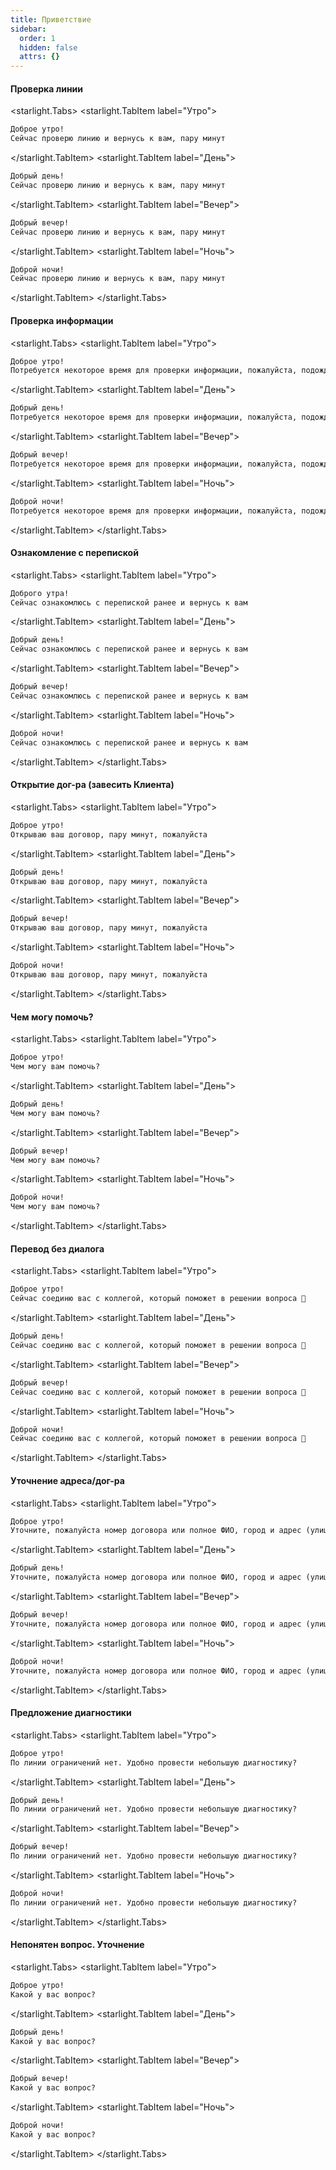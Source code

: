 ```yaml
---
title: Приветствие
sidebar:
  order: 1
  hidden: false
  attrs: {}
---
```


#### Проверка линии
<starlight.Tabs>
  <starlight.TabItem label="Утро">
  ```txt
Доброе утро!
Сейчас проверю линию и вернусь к вам, пару минут
  ```
  </starlight.TabItem>
  <starlight.TabItem label="День">
  ```txt
Добрый день!
Сейчас проверю линию и вернусь к вам, пару минут
  ```
  </starlight.TabItem>
  <starlight.TabItem label="Вечер">
  ```txt
Добрый вечер!
Сейчас проверю линию и вернусь к вам, пару минут
  ```
  </starlight.TabItem>
  <starlight.TabItem label="Ночь">
  ```txt
Доброй ночи!
Сейчас проверю линию и вернусь к вам, пару минут
  ```
  </starlight.TabItem>
</starlight.Tabs>

#### Проверка информации
<starlight.Tabs>
  <starlight.TabItem label="Утро">
  ```txt
Доброе утро!
Потребуется некоторое время для проверки информации, пожалуйста, подождите 🙏
  ```
  </starlight.TabItem>
  <starlight.TabItem label="День">
  ```txt
Добрый день!
Потребуется некоторое время для проверки информации, пожалуйста, подождите 🙏
  ```
  </starlight.TabItem>
  <starlight.TabItem label="Вечер">
  ```txt
Добрый вечер!
Потребуется некоторое время для проверки информации, пожалуйста, подождите 🙏
  ```
  </starlight.TabItem>
  <starlight.TabItem label="Ночь">
  ```txt
Доброй ночи!
Потребуется некоторое время для проверки информации, пожалуйста, подождите 🙏
  ```
  </starlight.TabItem>
</starlight.Tabs>

#### Ознакомление с перепиской
<starlight.Tabs>
  <starlight.TabItem label="Утро">
  ```txt
Доброго утра!
Сейчас ознакомлюсь с перепиской ранее и вернусь к вам
  ```
  </starlight.TabItem>
  <starlight.TabItem label="День">
  ```txt
Добрый день!
Сейчас ознакомлюсь с перепиской ранее и вернусь к вам
  ```
  </starlight.TabItem>
  <starlight.TabItem label="Вечер">
  ```txt
Добрый вечер!
Сейчас ознакомлюсь с перепиской ранее и вернусь к вам
  ```
  </starlight.TabItem>
  <starlight.TabItem label="Ночь">
  ```txt
Доброй ночи!
Сейчас ознакомлюсь с перепиской ранее и вернусь к вам
  ```
  </starlight.TabItem>
</starlight.Tabs>


#### Открытие дог-ра (завесить Клиента)
<starlight.Tabs>
  <starlight.TabItem label="Утро">
  ```txt
Доброе утро!
Открываю ваш договор, пару минут, пожалуйста
  ```
  </starlight.TabItem>
  <starlight.TabItem label="День">
  ```txt
Добрый день!
Открываю ваш договор, пару минут, пожалуйста
  ```
  </starlight.TabItem>
  <starlight.TabItem label="Вечер">
  ```txt
Добрый вечер!
Открываю ваш договор, пару минут, пожалуйста
  ```
  </starlight.TabItem>
  <starlight.TabItem label="Ночь">
  ```txt
Доброй ночи!
Открываю ваш договор, пару минут, пожалуйста
  ```
  </starlight.TabItem>
</starlight.Tabs>

#### Чем могу помочь?
<starlight.Tabs>
  <starlight.TabItem label="Утро">
  ```txt
Доброе утро!
Чем могу вам помочь?
  ```
  </starlight.TabItem>
  <starlight.TabItem label="День">
  ```txt
Добрый день!
Чем могу вам помочь?
  ```
  </starlight.TabItem>
  <starlight.TabItem label="Вечер">
  ```txt
Добрый вечер!
Чем могу вам помочь?
  ```
  </starlight.TabItem>
  <starlight.TabItem label="Ночь">
  ```txt
Доброй ночи!
Чем могу вам помочь?
  ```
  </starlight.TabItem>
</starlight.Tabs>


#### Перевод без диалога
<starlight.Tabs>
  <starlight.TabItem label="Утро">
  ```txt
Доброе утро!
Сейчас соединю вас с коллегой, который поможет в решении вопроса 🙏
  ```
  </starlight.TabItem>
  <starlight.TabItem label="День">
  ```txt
Добрый день!
Сейчас соединю вас с коллегой, который поможет в решении вопроса 🙏
  ```
  </starlight.TabItem>
  <starlight.TabItem label="Вечер">
  ```txt
Добрый вечер!
Сейчас соединю вас с коллегой, который поможет в решении вопроса 🙏
  ```
  </starlight.TabItem>
  <starlight.TabItem label="Ночь">
  ```txt
Доброй ночи!
Сейчас соединю вас с коллегой, который поможет в решении вопроса 🙏
  ```
  </starlight.TabItem>
</starlight.Tabs>

#### Уточнение адреса/дог-ра
<starlight.Tabs>
  <starlight.TabItem label="Утро">
  ```txt
Доброе утро!
Уточните, пожалуйста номер договора или полное ФИО, город и адрес (улица, дом, квартира)
  ```
  </starlight.TabItem>
  <starlight.TabItem label="День">
  ```txt
Добрый день!
Уточните, пожалуйста номер договора или полное ФИО, город и адрес (улица, дом, квартира)
  ```
  </starlight.TabItem>
  <starlight.TabItem label="Вечер">
  ```txt
Добрый вечер!
Уточните, пожалуйста номер договора или полное ФИО, город и адрес (улица, дом, квартира)
  ```
  </starlight.TabItem>
  <starlight.TabItem label="Ночь">
  ```txt
Доброй ночи!
Уточните, пожалуйста номер договора или полное ФИО, город и адрес (улица, дом, квартира)
  ```
  </starlight.TabItem>
</starlight.Tabs>


#### Предложение диагностики
<starlight.Tabs>
  <starlight.TabItem label="Утро">
  ```txt
Доброе утро!
По линии ограничений нет. Удобно провести небольшую диагностику?
  ```
  </starlight.TabItem>
  <starlight.TabItem label="День">
  ```txt
Добрый день!
По линии ограничений нет. Удобно провести небольшую диагностику?
  ```
  </starlight.TabItem>
  <starlight.TabItem label="Вечер">
  ```txt
Добрый вечер!
По линии ограничений нет. Удобно провести небольшую диагностику?
  ```
  </starlight.TabItem>
  <starlight.TabItem label="Ночь">
  ```txt
Доброй ночи!
По линии ограничений нет. Удобно провести небольшую диагностику?
  ```
  </starlight.TabItem>
</starlight.Tabs>


#### Непонятен вопрос. Уточнение
<starlight.Tabs>
  <starlight.TabItem label="Утро">
  ```txt
Доброе утро!
Какой у вас вопрос? 
  ```
  </starlight.TabItem>
  <starlight.TabItem label="День">
  ```txt
Добрый день!
Какой у вас вопрос? 
  ```
  </starlight.TabItem>
  <starlight.TabItem label="Вечер">
  ```txt
Добрый вечер!
Какой у вас вопрос? 
  ```
  </starlight.TabItem>
  <starlight.TabItem label="Ночь">
  ```txt
Доброй ночи!
Какой у вас вопрос? 
  ```
  </starlight.TabItem>
</starlight.Tabs>